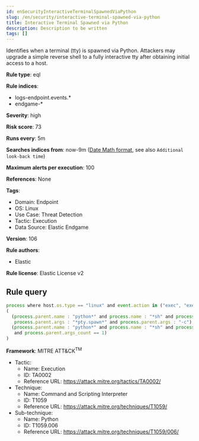 ```yaml
---
id: enSecurityInteractiveTerminalSpawnedViaPython
slug: /en/security/interactive-terminal-spawned-via-python
title: Interactive Terminal Spawned via Python
description: Description to be written
tags: []
---
```


<div id="interactive-terminal-spawned-via-python"></div>

Identifies when a terminal (tty) is spawned via Python. Attackers may upgrade a simple reverse shell to a fully interactive tty after obtaining initial access to a host.

**Rule type**: eql

**Rule indices**: 

* logs-endpoint.events.*
* endgame-*

**Severity**: high

**Risk score**: 73

**Runs every**: 5m

**Searches indices from**: now-9m ([Date Math format](((ref))/common-options.html#date-math), see also <DocLink id="enSecurityRulesUiCreate" section="set-the-rules-schedule">`Additional look-back time`</DocLink>)

**Maximum alerts per execution**: 100

**References**: None

**Tags**: 

* Domain: Endpoint
* OS: Linux
* Use Case: Threat Detection
* Tactic: Execution
* Data Source: Elastic Endgame

**Version**: 106

**Rule authors**: 

* Elastic

**Rule license**: Elastic License v2

## Rule query

```js
process where host.os.type == "linux" and event.action in ("exec", "exec_event") and
(
  (process.parent.name : "python*" and process.name : "*sh" and process.parent.args_count >= 3 and
   process.parent.args : "*pty.spawn*" and process.parent.args : "-c") or
  (process.parent.name : "python*" and process.name : "*sh" and process.args : "*sh" and process.args_count == 1
   and process.parent.args_count == 1)
)

```

**Framework**: MITRE ATT&CK<sup>TM</sup>

* Tactic:
    * Name: Execution
    * ID: TA0002
    * Reference URL: https://attack.mitre.org/tactics/TA0002/
* Technique:
    * Name: Command and Scripting Interpreter
    * ID: T1059
    * Reference URL: https://attack.mitre.org/techniques/T1059/
* Sub-technique:
    * Name: Python
    * ID: T1059.006
    * Reference URL: https://attack.mitre.org/techniques/T1059/006/

